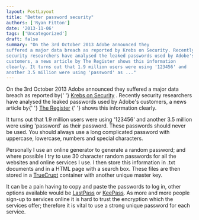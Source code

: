 ```yaml
---
layout: PostLayout
title: "Better password security"
authors: ['Ryan Fitton']
date: '2013-11-06'
tags: ['Uncategorized']
draft: false
summary: "On the 3rd October 2013 Adobe announced they
suffered a major data breach as reported by Krebs on Security. Recently
security researchers have analysed the leaked passwords used by Adobe's
customers, a news article by The Register shows this information
clearly. It turns out that 1.9 million users were using '123456' and
another 3.5 million were using 'password' as ..."
---
```


On the 3rd October 2013 Adobe announced they suffered a major data breach as reported by{\' \'} [Krebs on Security](http://krebsonsecurity.com/2013/10/adobe-to-announce-source-code-customer-data-breach/) . Recently security researchers have analysed the leaked passwords used by Adobe's customers, a news article by{\' \'} [The Register](http://www.theregister.co.uk/2013/11/05/adobe_users_purloined_passwords_were_pathetic/) {\' \'} shows this information clearly.

It turns out that 1.9 million users were using '123456' and another 3.5 million were using 'password' as their password. These passwords should never be used. You should always use a long complicated password with uppercase, lowercase, numbers and special characters.

Personally I use an online generator to generate a random password; and where possible I try to use 30 character random passwords for all the websites and online services I use. I then store this information in .txt documents and in a HTML page with a search box. These files are then stored in a [TrueCrupt](http://www.truecrypt.org/) container with another unique master key.

It can be a pain having to copy and paste the passwords to log in, other options available would be [LastPass](https://lastpass.com/) or [KeePass](http://keepass.info/). As more and more people sign-up to services online it is hard to trust the encryption which the services offer; therefore it is vital to use a strong unique password for each service.
